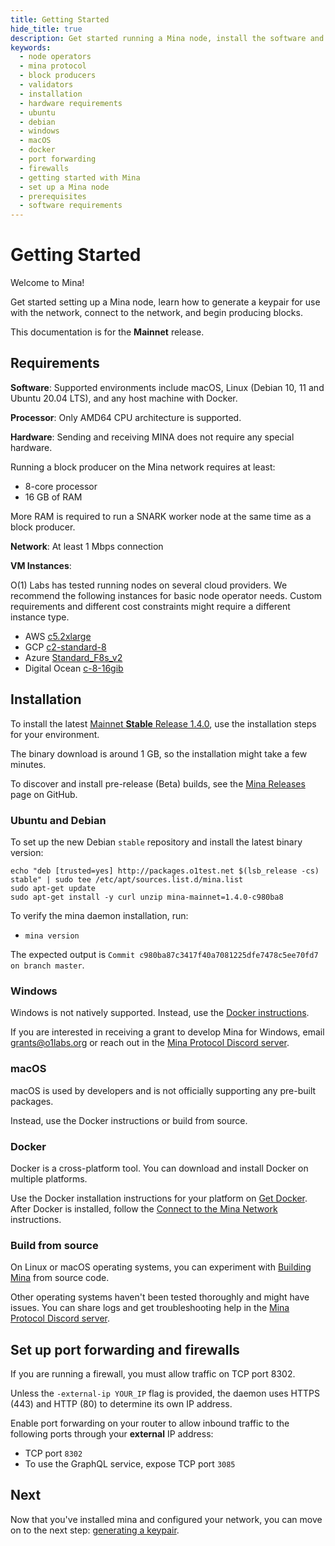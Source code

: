 ```yaml
---
title: Getting Started
hide_title: true
description: Get started running a Mina node, install the software and configure.
keywords:
  - node operators
  - mina protocol
  - block producers
  - validators
  - installation
  - hardware requirements
  - ubuntu
  - debian
  - windows
  - macOS
  - docker
  - port forwarding
  - firewalls
  - getting started with Mina
  - set up a Mina node
  - prerequisites
  - software requirements
---
```


# Getting Started

Welcome to Mina! 

Get started setting up a Mina node, learn how to generate a keypair for use with the network, connect to the network, and begin producing blocks.

This documentation is for the **Mainnet** release.

## Requirements

**Software**: Supported environments include macOS, Linux (Debian 10, 11 and Ubuntu 20.04 LTS), and any host machine with Docker. 

**Processor**: Only AMD64 CPU architecture is supported.

**Hardware**: Sending and receiving MINA does not require any special hardware. 

Running a block producer on the Mina network requires at least:

- 8-core processor
- 16 GB of RAM

More RAM is required to run a SNARK worker node at the same time as a block producer.

**Network**: At least 1 Mbps connection

**VM Instances**:

O(1) Labs has tested running nodes on several cloud providers. We recommend the following instances for basic node operator needs. Custom requirements and different cost constraints might require a different instance type.

- AWS [c5.2xlarge](https://www.ec2instances.info/?filter=c5.2xl&region=us-west-2&cost_duration=daily&selected=c5.2xlarge)
- GCP [c2-standard-8](https://cloud.google.com/compute/docs/machine-types)
- Azure [Standard_F8s_v2](https://docs.microsoft.com/en-us/azure/virtual-machines/windows/sizes-compute#fsv2-series-1)
- Digital Ocean [c-8-16gib](https://cloud.digitalocean.com/droplets/new?size=c-8-16gib)

## Installation

To install the latest [Mainnet **Stable** Release 1.4.0](https://github.com/MinaProtocol/mina/releases/tag/1.4.0), use the installation steps for your environment.

The binary download is around 1 GB, so the installation might take a few minutes.

To discover and install pre-release (Beta) builds, see the [Mina Releases](https://github.com/MinaProtocol/mina/releases) page on GitHub.

### Ubuntu and Debian

To set up the new Debian `stable` repository and install the latest binary version:

```
echo "deb [trusted=yes] http://packages.o1test.net $(lsb_release -cs) stable" | sudo tee /etc/apt/sources.list.d/mina.list
sudo apt-get update
sudo apt-get install -y curl unzip mina-mainnet=1.4.0-c980ba8
```

To verify the mina daemon installation, run:

- `mina version`

The expected output is `Commit c980ba87c3417f40a7081225dfe7478c5ee70fd7 on branch master`.

### Windows
Windows is not natively supported. Instead, use the [Docker instructions](getting-started#docker). 

If you are interested in receiving a grant to develop Mina for Windows, email grants@o1labs.org or reach out in the [Mina Protocol Discord server](https://discord.gg/minaprotocol).

### macOS

macOS is used by developers and is not officially supporting any pre-built packages.

Instead, use the Docker instructions or build from source.

### Docker

Docker is a cross-platform tool. You can download and install Docker on multiple platforms. 

Use the Docker installation instructions for your platform on [Get Docker](https://docs.docker.com/get-docker/). After Docker is installed, follow the [Connect to the Mina Network](/node-operators/connecting-to-the-network#docker) instructions.

### Build from source

On Linux or macOS operating systems, you can experiment with [Building Mina](https://github.com/MinaProtocol/mina/blob/master/README-dev.md#building-mina) from source code.

Other operating systems haven't been tested thoroughly and might have issues. You can share logs and get troubleshooting help in the [Mina Protocol Discord server](https://discord.gg/minaprotocol).

## Set up port forwarding and firewalls

If you are running a firewall, you must allow traffic on TCP port 8302.

Unless the `-external-ip YOUR_IP` flag is provided, the daemon uses HTTPS (443) and HTTP (80) to determine its own IP address.

Enable port forwarding on your router to allow inbound traffic to the following ports through your **external** IP address:

- TCP port `8302`
- To use the GraphQL service, expose TCP port `3085`

## Next

Now that you've installed mina and configured your network, you can move on to the next step: [generating a keypair](generating-a-keypair).
